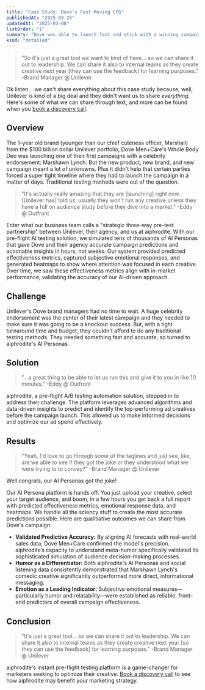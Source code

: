 ```yaml
---
title: "Case Study: Dove's Fast Moving CPG"
publishedAt: "2025-09-25"
updatedAt: "2025-03-08"
listOrder: "1"
summary: "Dove was able to launch fast and stick with a winning campaign using aiphrodite.ai's visual pre-testing"
kind: "detailed"
---
```


> "So it's just a great tool we want to kind of have... so we can share it out to leadership. We can share it also to internal teams as they create  creative next year [they can use the feedback] for learning purposes." -Brand Manager @ Unilever

Ok listen... we can't share everything about this case study because, well, Unilever is kind of a big deal and they didn't want us to share *everything*. Here's some of what we can share through text, and more can be found when you [book a discovery call](https://calendly.com/aiphrodite/discover).

## Overview

The 1-year old brand (younger than our chief cuteness officer, Marshall) from the $100 billion dollar Unilever portfolio, Dove Men+Care's Whole Body Deo was launching one of their first campaigns with a celebrity endorsement: Marshawn Lynch. But the new product, new brand, and new campaign meant a lot of unknowns. Plus it didn't help that certain parties forced a super tight timeline where they had to launch the campaign in a matter of days. Traditional testing methods were out of the question.

> "It's actually really amazing that they are [launching] right now. [Unilever has] told us, usually they won't run any creative unless they have a full on audience study before they dive into a market." -Eddy @ Outfront

Enter what our business team calls a "strategic three-way pre-test partnership" between Unilever, their agency, and us at aiphrodite. With our pre-flight AI testing solution, we simulated tens of thousands of AI Personas that gave Dove and their agency accurate campaign predictions and actionable insights in hours, not weeks. Our system provided predicted effectiveness metrics, captured subjective emotional responses, and generated heatmaps to show where attention was focused in each creative. Over time, we saw these effectiveness metrics align with in-market performance, validating the accuracy of our AI-driven approach.

## Challenge

Unilever's Dove brand managers had no time to wait. A huge celebrity endorsement was the center of their latest campaign and they needed to make sure it was going to be a knockout success. But, with a tight turnaround time and budget, they couldn't afford to do any traditional testing methods. They needed something fast and accurate; so turned to aiphrodite's AI Personas.

## Solution

> "...a great thing to be able to let us run this and give it to you in like 10 minutes." -Eddy @ Outfront

aiphrodite, a pre-flight A/B testing automation solution, stepped in to address their challenge. The platform leverages advanced algorithms and data-driven insights to predict and identify the top-performing ad creatives before the campaign launch. This allowed us to make informed decisions and optimize our ad spend effectively.

## Results

> "Yeah, I'd love to go through some of the taglines and just see, like, are we able to see if they got the joke or they understood what we were trying to to convey?" -Brand Manager @ Unilever

Well congrats, our AI Personas got the joke!

Our AI Persona platform is hands off. You just upload your creative, select your target audience, and boom, in a few hours you get back a full report with predicted effectiveness metrics, emotional response data, and heatmaps. We handle all the sciency stuff to create the most accurate predictions possible. Here are qualitiative outcomes we can share from Dove's campaign:

- **Validated Predictive Accuracy:** By aligning AI forecasts with real-world sales data, Dove Men+Care confirmed the model's precision. aiphrodite’s capacity to understand meta-humor specifically validated its sophisticated simulation of audience decision-making processes.
- **Humor as a Differentiator:** Both aiphrodite's AI Personas and social listening data consistently demonstrated that Marshawn Lynch's comedic creative significantly outperformed more direct, informational messaging.
- **Emotion as a Leading Indicator:** Subjective emotional measures—particularly humor and relatability—were established as reliable, front-end predictors of overall campaign effectiveness.

## Conclusion

> "It's just a great tool... so we can share it out to leadership. We can share it also to internal teams as they create creative next year [so they can use the feedback] for learning purposes." -Brand Manager @ Unilever

aiphrodite's instant pre-flight testing platform is a game-changer for marketers seeking to optimize their creative. [Book a discovery call](https://calendly.com/aiphrodite/discover) to see how aiphrodite may benefit your marketing strategy.